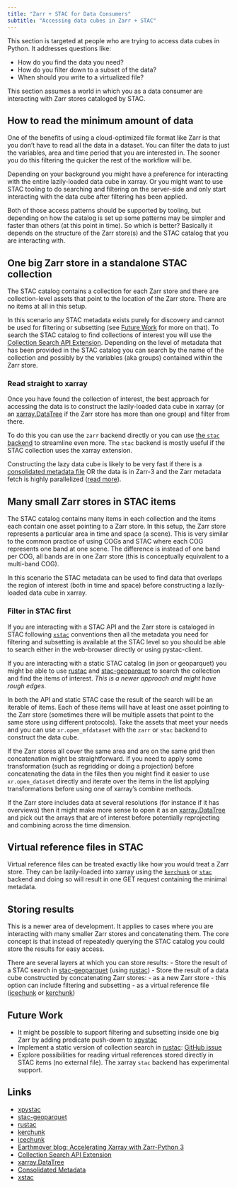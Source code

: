 ```yaml
---
title: "Zarr + STAC for Data Consumers"
subtitle: "Accessing data cubes in Zarr + STAC"
---
```


This section is targeted at people who are trying to access data cubes in Python. It addresses questions like:

 - How do you find the data you need?
 - How do you filter down to a subset of the data?
 - When should you write to a virtualized file?

This section assumes a world in which you as a data consumer are interacting with Zarr stores cataloged by STAC.

## How to read the minimum amount of data

One of the benefits of using a cloud-optimized file format like Zarr is that you don't have to read all the data in a dataset. You can filter the data to just the variables, area and time period that you are interested in. The sooner you do this filtering the quicker the rest of the workflow will be.

Depending on your background you might have a preference for interacting with the entire lazily-loaded data cube in xarray. Or you might want to use STAC tooling to do searching and filtering on the server-side and only start interacting with the data cube after filtering has been applied. 

Both of those access patterns should be supported by tooling, but depending on how the catalog is set up some patterns may be simpler and faster than others (at this point in time). So which is better? Basically it depends on the structure of the Zarr store(s) and the STAC catalog that you are interacting with.

## One big Zarr store in a standalone STAC collection

The STAC catalog contains a collection for each Zarr store and there are collection-level assets that point to the location of the Zarr store. There are no items at all in this setup.

In this scenario any STAC metadata exists purely for discovery and cannot be used for filtering or subsetting (see [Future Work](#future-work) for more on that). To search the STAC catalog to find collections of interest you will use the [Collection Search API Extension][7]. Depending on the level of metadata that has been provided in the STAC catalog you can search by the name of the collection and possibly by the variables (aka groups) contained within the Zarr store.

### Read straight to xarray

Once you have found the collection of interest, the best approach for accessing the data is to construct the lazily-loaded data cube in xarray (or an [xarray.DataTree][8] if the Zarr store has more than one group) and filter from there.

To do this you can use the `zarr` backend directly or you can use [the `stac` backend][1] to streamline even more. The `stac` backend is mostly useful if the STAC collection uses the xarray extension.

Constructing the lazy data cube is likely to be very fast if there is a [consolidated metadata file][9] OR the data is in Zarr-3 and the Zarr metadata fetch is highly parallelized ([read more][4]).


## Many small Zarr stores in STAC items

The STAC catalog contains many items in each collection and the items each contain one asset pointing to a Zarr store. In this setup, the Zarr store represents a particular area in time and space (a scene). This is very similar to the common practice of using COGs and STAC where each COG represents one band at one scene. The difference is instead of one band per COG, all bands are in one Zarr store (this is conceptually equivalent to a multi-band COG).

In this scenario the STAC metadata can be used to find data that overlaps the region of interest (both in time and space) before constructing a lazily-loaded data cube in xarray.

### Filter in STAC first

If you are interacting with a STAC API and the Zarr store is cataloged in STAC following [`xstac`][10] conventions then all the metadata you need for filtering and subsetting is available at the STAC level so you should be able to search either in the web-browser directly or using pystac-client.

If you are interacting with a static STAC catalog (in json or geoparquet) you might be able to use [rustac][3] and [stac-geoparquet][2] to search the collection and find the items of interest. _This is a newer approach and might have rough edges_.

In both the API and static STAC case the result of the search will be an iterable of items. Each of these items will have at least one asset pointing to the Zarr store (sometimes there will be multiple assets that point to the same store using different protocols). Take the assets that meet your needs and you can use `xr.open_mfdataset` with the `zarr` or `stac` backend to construct the data cube. 

If the Zarr stores all cover the same area and are on the same grid then concatenation might be straightforward. If you need to apply some transformation (such as regridding or doing a projection) before concatenating the data in the files then you might find it easier to use  `xr.open_dataset` directly and iterate over the items in the list applying transformations before using one of xarray's combine methods.

If the Zarr store includes data at several resolutions (for instance if it has overviews) then it might make more sense to open it as an [xarray.DataTree][8] and pick out the arrays that are of interest before potentially reprojecting and combining across the time dimension.

## Virtual reference files in STAC

Virtual reference files can be treated exactly like how you would treat a Zarr store. They can be lazily-loaded into xarray using the [`kerchunk`][5] or [`stac`][1] backend and doing so will result in one GET request containing the minimal metadata.


## Storing results

This is a newer area of development. It applies to cases where you are interacting with many smaller Zarr stores and concatenating them. The core concept is that instead of repeatedly querying the STAC catalog you could store the results for easy access.

There are several layers at which you can store results:
  - Store the result of a STAC search in [stac-geoparquet][2]  (using [rustac][3])
  - Store the result of a data cube constructed by concatenating Zarr stores: 
    - as a new Zarr store - this option can include filtering and subsetting
    - as a virtual reference file ([icechunk][6] or [kerchunk][5])

## Future Work

- It might be possible to support filtering and subsetting inside one big Zarr by adding predicate push-down to [xpystac][1]
- Implement a static version of collection search in [rustac][3]: [GitHub issue](https://github.com/stac-utils/rustac/issues/704)
- Explore possibilities for reading virtual references stored directly in STAC items (no external file). The xarray `stac` backend has experimental support.

## Links

- [xpystac][1]
- [stac-geoparquet][2]
- [rustac][3]
- [kerchunk][5]
- [icechunk][6]
- [Earthmover blog: Accelerating Xarray with Zarr-Python 3][4]
- [Collection Search API Extension][7]
- [xarray.DataTree][8]
- [Consolidated Metadata][9]
- [xstac][10]

[1]: https://github.com/stac-utils/xpystac
[2]: https://github.com/stac-utils/stac-geoparquet
[3]: https://github.com/stac-utils/rustac-py
[4]: https://earthmover.io/blog/xarray-open-zarr-improvements
[5]: https://github.com/fsspec/kerchunk
[6]: https://icechunk.io/en/latest/
[7]: https://github.com/stac-api-extensions/collection-search
[8]: https://docs.xarray.dev/en/latest/user-guide/data-structures.html#datatree
[9]: https://zarr.readthedocs.io/en/main/user-guide/consolidated_metadata.html
[10]:  https://github.com/stac-utils/xstac